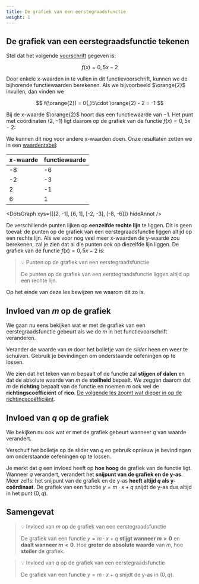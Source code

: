 ```yaml
---
title: De grafiek van een eerstegraadsfunctie
weight: 1
---
```


## De grafiek van een eerstegraadsfunctie tekenen

Stel dat het volgende [voorschrift](../../functies/voorschrift) gegeven is:

$$
f(x) = 0{,}5x - 2
$$

Door enkele x-waarden in te vullen in dit functievoorschrift, kunnen we de bijhorende functiewaarden berekenen. Als we bijvoorbeeld $\orange{2}$ invullen, dan vinden we


$$
f(\orange{2}) = 0{,}5\cdot \orange{2} - 2 = -1
$$

Bij de x-waarde $\orange{2}$ hoort dus een functiewaarde van $-1$. Het punt met coördinaten $(2, -1)$ ligt daarom op de grafiek van de functie $f(x) = 0{,}5x - 2$:


<OneDotGraph x={2} y={-1} />

We kunnen dit nog voor andere x-waarden doen. Onze resultaten zetten we in een [waardentabel](../../functies/waardentabel):

| x-waarde | functiewaarde |
|----------|---------------|
| -8 | -6 |
| -2 | -3 |
| 2 | -1 |
| 6 | 1 |


<DotsGraph xys={[[2, -1], [6, 1], [-2, -3], [-8, -6]]} hideAnnot />

De verschillende punten lijken op **eenzelfde rechte lijn** te liggen. Dit is geen toeval: de punten op de grafiek van een eerstegraadsfunctie liggen altijd op een rechte lijn. Als we voor nog veel meer x-waarden de y-waarde zou berekenen, zal je zien dat al die punten *ook* op diezelfde lijn liggen. De grafiek van de functie $f(x) = 0{,}5x - 2$ is:


<Graph1G m={0.5} q={-2} />


> 💡 Punten op de grafiek van een eerstegraadsfunctie
>
> De punten op de grafiek van een eerstegraadsfunctie liggen altijd op een rechte lijn.

Op het einde van deze les bewijzen we waarom dit zo is.

## Invloed van $m$ op de grafiek

We gaan nu eens bekijken wat er met de grafiek van een eerstegraadsfunctie gebeurt als we de $m$ in het functievoorschrift veranderen.


<InteractGraph1G m={1} q={0} mSlider />

Verander de waarde van $m$ door het bolletje van de *slider* heen en weer te schuiven. Gebruik je bevindingen om onderstaande oefeningen op te lossen.


<InvloedM />

We zien dat het teken van $m$ bepaalt of de functie zal **stijgen of dalen** en dat de absolute waarde van $m$ de **steilheid** bepaalt. We zeggen daarom dat $m$ de **richting** bepaalt van de functie en noemen $m$ ook wel de **richtingscoëfficiënt** of **rico**. [De volgende les zoomt wat dieper in op de richtingscoëfficiënt](../rico).

## Invloed van $q$ op de grafiek

We bekijken nu ook wat er met de grafiek gebeurt wanneer $q$ van waarde verandert.

<InteractGraph1G m={1} q={0} mSlider qSlider />

Verschuif het bolletje op de slider van $q$ en gebruik opnieuw je bevindingen om onderstaande oefeningen op te lossen.

<InvloedQ />

Je merkt dat $q$ een invloed heeft op **hoe hoog** de grafiek van de functie ligt. Wanneer $q$ verandert, verandert het **snijpunt van de grafiek en de y-as**. Meer zelfs: het snijpunt van de grafiek en de y-as **heeft altijd $q$ als y-coördinaat**. De grafiek van een functie $y=m\cdot x + q$ snijdt de y-as dus altijd in het punt $(0, q)$.


## Samengevat

> 💡 Invloed van $m$ op de grafiek van een eerstegraadsfunctie
>
> De grafiek van een functie $y=m\cdot x + q$ **stijgt wanneer $m > 0$** en **daalt wanneer $m < 0$**. Hoe **groter de absolute waarde** van $m$, hoe **steiler** de grafiek.

> 💡 Invloed van $q$ op de grafiek van een eerstegraadsfunctie
>
> De grafiek van een functie $y=m\cdot x + q$ snijdt de y-as in $(0, q)$.

